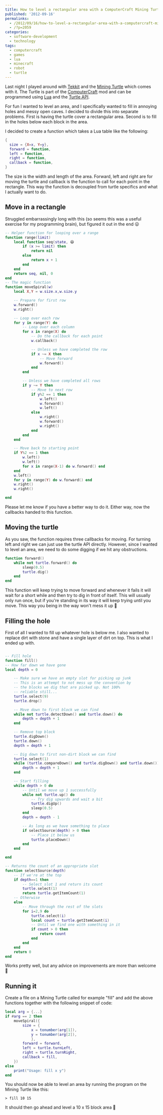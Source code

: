 ---
title: How to level a rectangular area with a ComputerCraft Mining Turtle
published: '2012-09-16'
permalinks:
  - /2012/09/16/how-to-level-a-rectangular-area-with-a-computercraft-mining-turtle/
  - /?p=2059
categories:
  - software-development
  - technology
tags:
  - computercraft
  - games
  - lua
  - minecraft
  - robot
  - turtle
---

Last night I played around with [Tekkit](http://www.technicpack.net/tekkit/) and the [Mining Turtle](http://tekkitclassic.wikia.com/wiki/Mining_Turtle) which comes with it. The Turtle is part of the [ComputerCraft](http://www.computercraft.info/) mod and can be programmed using [Lua](<http://en.wikipedia.org/wiki/Lua_(programming_language)>) and the [Turtle API](<http://computercraft.info/wiki/index.php?title=Turtle_(API)>).

For fun I wanted to level an area, and I specifically wanted to fill in annoying holes and messy open caves. I decided to divide this into separate problems. First is having the turtle cover a rectangular area. Second is to fill in the holes below each block in the area.

I decided to create a function which takes a Lua table like the following:

```lua
{
  size = {X=x, Y=y},
  forward = function,
  left = function,
  right = function,
  callback = function,
}
```

The size is the width and length of the area. Forward, left and right are for moving the turtle and callback is the function to call for each point in the rectangle. This way the function is decoupled from turtle specifics and what I actually want to do.

## Move in a rectangle

Struggled embarrassingly long with this (so seems this was a useful exercise for my programming brain), but figured it out in the end 😛

```lua
-- Helper function for looping over a range
function range(limit)
    local function seq(state, 😆
        if (x >= limit) then
            return nil
        else
            return x + 1
        end
    end
    return seq, nil, 0
end
-- The magic function
function moveSpiral(w)
    local X,Y = w.size.x,w.size.y

    -- Prepare for first row
    w.forward()
    w.right()

    -- Loop over each row
    for y in range(Y) do
        -- Loop over each column
        for x in range(X) do
            -- Do the callback for each point
            w.callback()

            -- Unless we have completed the row
            if x ~= X then
                -- Move forward
                w.forward()
            end
        end

        -- Unless we have completed all rows
        if y ~= Y then
            -- Move to next row
            if y%2 == 1 then
                w.left()
                w.forward()
                w.left()
            else
                w.right()
                w.forward()
                w.right()
            end
        end
    end

    -- Move back to starting point
    if Y%2 == 1 then
        w.left()
        w.left()
        for x in range(X-1) do w.forward() end
    end
    w.left()
    for y in range(Y) do w.forward() end
    w.right()
    w.right()

end
```

Please let me know if you have a better way to do it. Either way, now the callbacks handed to this function.

## Moving the turtle

As you saw, the function requires three callbacks for moving. For turning left and right we can just use the turtle API directly. However, since I wanted to level an area, we need to do some digging if we hit any obstructions.

```lua
function forward()
    while not turtle.forward() do
        sleep(0.5)
        turtle.dig()
    end
end
```

This function will keep trying to move forward and whenever it fails it will wait for a short while and then try to dig in front of itself. This will usually only run once, but if you're standing in its way it will keep trying until you move. This way you being in the way won't mess it up 🙂

## Filling the hole

First of all I wanted to fill up whatever hole is below me. I also wanted to replace dirt with stone and have a single layer of dirt on top. This is what I ended up with.

```lua

-- Fill hole
function fill()
-- How far down we have gone
local depth = 0

    -- Make sure we have an empty slot for picking up junk
    -- This is an attempt to not mess up the convention by
    -- the blocks we dig that are picked up. Not 100%
    -- reliable still...
    turtle.select(9)
    turtle.drop()

    -- Move down to first block we can find
    while not turtle.detectDown() and turtle.down() do
        depth = depth + 1
    end

    -- Remove top block
    turtle.digDown()
    turtle.down()
    depth = depth + 1

    -- Dig down to first non-dirt block we can find
    turtle.select(1)
    while (turtle.compareDown() and turtle.digDown() and turtle.down()) or turtle.down() do
        depth = depth + 1
    end

    -- Start filling
    while depth > 0 do
        -- Until we move up 1 successfully
        while not turtle.up() do
            -- Try dig upwards and wait a bit
            turtle.digUp()
            sleep(0.5)
        end
        depth = depth - 1

        -- As long as we have something to place
        if selectSource(depth) > 0 then
            -- Place it below us
            turtle.placeDown()
        end
    end

end

-- Returns the count of an appropriate slot
function selectSource(depth)
    -- If we're at the top
    if depth==1 then
        -- Select slot 1 and return its count
        turtle.select(1)
        return turtle.getItemCount(1)
    -- Otherwise
    else
        -- Move through the rest of the slots
        for i=2,9 do
            turtle.select(i)
            local count = turtle.getItemCount(i)
            -- Until we find one with something in it
            if count > 0 then
                return count
            end
        end
    end
    return 0
end
```

Works pretty well, but any advice on improvements are more than welcome 🙂

## Running it

Create a file on a Mining Turtle called for example "fill" and add the above functions together with the following snippet of code:

```lua
local arg = {...}
if #arg == 2 then
    moveSpiral({
        size = {
            x = tonumber(arg[1]),
            y = tonumber(arg[2]),
            },
        forward = forward,
        left = turtle.turnLeft,
        right = turtle.turnRight,
        callback = fill,
    })
else
    print("Usage: fill x y")
end
```

You should now be able to level an area by running the program on the Mining Turtle like this:

```text
> fill 10 15
```

It should then go ahead and level a 10 x 15 block area 🙂
